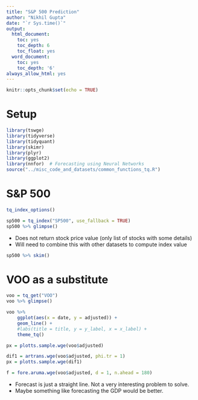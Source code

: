```yaml
---
title: "S&P 500 Prediction"
author: "Nikhil Gupta"
date: "`r Sys.time()`"
output:
  html_document:
    toc: yes
    toc_depth: 6
    toc_float: yes
  word_document:
    toc: yes
    toc_depth: '6'
always_allow_html: yes
---
```



```r
knitr::opts_chunk$set(echo = TRUE)
```


# Setup
```r
library(tswge)
library(tidyverse)
library(tidyquant)
library(skimr)
library(plyr)
library(ggplot2)
library(nnfor)  # Forecasting using Neural Networks
source("../misc_code_and_datasets/common_functions_tq.R")
```


# S&P 500
```r
tq_index_options()
```


```r
sp500 = tq_index("SP500", use_fallback = TRUE)
sp500 %>% glimpse()
```

* Does not return stock price value (only list of stocks with some details)
* Will need to combine this with other datasets to compute index value

```r
sp500 %>% skim()
```


# VOO as a substitute
```r
voo = tq_get("VOO")
voo %>% glimpse()
```

```r
voo %>%
    ggplot(aes(x = date, y = adjusted)) +
    geom_line() +
    #labs(title = title, y = y_label, x = x_label) + 
    theme_tq()
```


```r
px = plotts.sample.wge(voo$adjusted)
```


```r
dif1 = artrans.wge(voo$adjusted, phi.tr = 1)
px = plotts.sample.wge(dif1)
```


```r
f = fore.aruma.wge(voo$adjusted, d = 1, n.ahead = 180)
```

* Forecast is just a straight line. Not a very interesting problem to solve.
* Maybe something like forecasting the GDP would be better. 

```r

```
